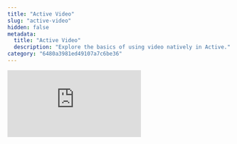 ```yaml
---
title: "Active Video"
slug: "active-video"
hidden: false
metadata: 
  title: "Active Video"
  description: "Explore the basics of using video natively in Active."
category: "6480a3981ed49107a7c6be36"
---
```


<div
  style={{
    height: '0',
    paddingBottom: '56.25%',
    position: 'relative'
  }}
>
  <iframe
    allowFullScreen
    frameBorder="0"
    mozallowfullscreen=""
    src="https://www.loom.com/embed/ab03775fffa8415bab27c11876a896e5?sid=d181d262-d0b3-4074-bf8c-553dcb27835f"
    style={{
      height: '100%',
      left: '0',
      position: 'absolute',
      top: '0',
      width: '100%'
    }}
    webkitallowfullscreen=""
  />
</div>


Use the _Video_ tab to natively view all the videos available in your Project. From the _Video_ tab you can sort and filter all of your videos based on [Video Quality Metrics](/platform-documentation/Active/active-quality-metrics/active-video-quality-metrics#video-quality-metrics) and several Annotation Quality Metrics made exclusively for video (Broken Track, Inconsistent Class, and Inconsistent Track). You can also apply video frame level metrics while in the _Video_ tab.

![Quick Overview](https://storage.googleapis.com/docs-media.encord.com/static/img/active/active-video-basics.gif)

1. Video Quality Metrics for sorting and filtering you videos.

2. Native video with slider to move through video frames in sequence.

3. Video frame-level metrics.

4. Label level quality metrics, for example Broken Track, Inconsistent Class, and Inconsistent Track.

## Use Video Quality Metrics

Use Video Quality Metrics to sort and filter your videos. For a full list refer to the [Video Quality Metrics](/platform-documentation/Active/active-quality-metrics/active-video-quality-metrics#video-quality-metrics) page.

![Filter with example](https://storage.googleapis.com/docs-media.encord.com/static/img/active/active-video-filtering.gif)

## Use video specific Annotation Metrics

When using Annotation Metrics, you need to switch to the _Labels_ tab after selecting your video.

### Find Broken Tracks

"Broken tracks" are cases where an object is being tracked (labeled) across a range of frames, but one or more frames in the range are missing labels. Hence, the tracking of the object across the video is broken.

Apply the Annotation Label Quality metric **Broken Track** to filter the video for broken tracking of an object.

<div class="flex justify-center">
   <img alt="Broken Tracks Sequence" src="https://storage.googleapis.com/docs-media.encord.com/static/img/active/filters-labels-metrics/broken-track-01.png" width="50%" />
</div>

<div class="flex justify-center">
    <img alt="Broken Tracks Sequence" src="https://storage.googleapis.com/docs-media.encord.com/static/img/active/filters-labels-metrics/broken-track-02.png" width="50%" />
</div>

<div class="flex justify-center">
   <img alt="Broken Tracks Sequence" src="https://storage.googleapis.com/docs-media.encord.com/static/img/active/filters-labels-metrics/broken-track-03.png" width="50%" />
</div>

**Caveat**

This metric naturally flags samples that might not be relevant. For example, where an object (the green one) is occluded and reappears.

<div class="flex justify-center">
   <img alt="Broken Tracks Sequence - Caveat" src="https://storage.googleapis.com/docs-media.encord.com/static/img/active/filters-labels-metrics/broken-track-04.png" width="50%" />
</div>

<div class="flex justify-center">
    <img alt="Broken Tracks Sequence - Caveat" src="https://storage.googleapis.com/docs-media.encord.com/static/img/active/filters-labels-metrics/broken-track-05.png" width="50%" />
</div>

<div class="flex justify-center">
    <img alt="Broken Tracks Sequence - Caveat" src="https://storage.googleapis.com/docs-media.encord.com/static/img/active/filters-labels-metrics/broken-track-06.png" width="50%" />
</div>


### Find Inconsistent Tracks

"Inconsistent tracks" are cases an object is being tracked (labelled) across a range of frames, but the occurrence of the label changes part way through tracking the object. For example, you want to track two cars across an entire video. At some point in the video, the labels on the cars are swapped OR a new label gets applied to one or both of the cars. 

For example, for two neighboring frames, say `t`$ and `t+1`, we assume that for every object `o* i,t` in frame `t`, the object `o* i, t+1` in frame `t+1` with the highest IOU to `o* i, t` should have the same `objectHash.`

For every object in frame `t`, the algorithm works by computing the IOU between that object and every object in frame `t+1` to select the one with the highest IOU. If those two objects have the same objectHash, all good, score will be zero. There’s nothing to flag. If, on the other hand, the two objects do not share the same objectHash, it’s flagged by setting the score to the IOU between the two. 

Think of `o* i, t` as the best match (highest IOU) in the following frame.


![](https://storage.googleapis.com/docs-media.encord.com/static/img/active/filters-labels-metrics/formula-01.png)

In the above, we use `o i,t. ID` as a shorthand for objectHash.

In turn, 

- A score equal to 0 means that no issues were found.
- A score close to zero (but not zero) means that there is inconsistency in the object hashes but the objects do not overlap much, so it is less likely to be an actual label error.
- A score closer to one means that the two objects have a high overlap and inconsistency in object hash.

**Example**

In this example, one track is inconsistent. The green guy has had objectHash `hYK5AFR6` for a while, and suddenly it changes to `H1ca7QwH`. Also indicated here by color (which would not actually be the case in the editor). 

<div class="flex justify-center">
    <img src="https://storage.googleapis.com/docs-media.encord.com/static/img/active/filters-labels-metrics/inconsistent-track-01.png" alt="Inconsistent Tracks Sequence" width="50%" />
</div>


<div class="flex justify-center">
    <img src="https://storage.googleapis.com/docs-media.encord.com/static/img/active/filters-labels-metrics/inconsistent-track-02.png" alt="Inconsistent Tracks Sequence" width="50%" />
</div>


<div class="flex justify-center">
    <img src="https://storage.googleapis.com/docs-media.encord.com/static/img/active/filters-labels-metrics/inconsistent-track-03.png" alt="Inconsistent Tracks Sequence" width="50%" />
</div>

**Special case**

This algorithm also works for classifications. However, in that situation, the IOU falls back to the identity function

![](https://storage.googleapis.com/docs-media.encord.com/static/img/active/filters-labels-metrics/formula-02.png)


### Find Inconsistent Classes

"Inconsistent classes" are similar to Inconsistent Tracking, but the scoring function cares about classification rather than objectHash:

![](https://storage.googleapis.com/docs-media.encord.com/static/img/active/filters-labels-metrics/formula-03.png)

Why is this useful? In some situations, track ids are not relevant but the classification is. For example, if you know there is only ever one instance of an object per frame, then id is implicitly defined. Such situations do not necessarily work with the “Inconsistent Tracks” metric but should with the classification metric.

An example of the is panoptic segmentation where some classes are “stuff classes” (like the dirt class). Stuff classes would usually only have one instance per frame.

### Use video specific Annotation Metrics

Remember your videos must have labels on some frames for the Annotation Quality Metrics to be useful.

1. Log into Encord.  
   The Encord home page appears.

2. Click **Active**.  
   The _Active_ landing page appears with a list of all available Active Projects.

3. Click a Project that contains videos.  
   The _Frames_ tab appears on _Summary_ page for the Project.

4. Click **Video**.

![Video Label Quality Metrics](https://storage.googleapis.com/docs-media.encord.com/static/img/active/active-video-label-metrics.gif)

5. Sort and filter the videos using the Label Quality Metrics to find the video you want.

6. Apply one of following Annotation Quality Metric filters to your video:

   - Broken track
   - Inconsistent track
   - Inconsistent class

7. Click the **Expand image** button.  
   A larger version of the image appears.

8. Click **Edit in Annotate**.  
   The frame opens in the Label Editor in Annotate.

9. Move forward and backward a few frames in the video to see the labeling error.